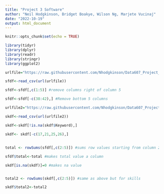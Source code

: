```yaml
---
title: "Project 3 Software"
author: "Neil Hodgkinson, Bridget Boakye, Wilson Ng, Marjete Vucinaj"
date: "2022-10-19"
output: html_document
---
```



```r
knitr::opts_chunk$set(echo = TRUE)

library(tidyr)
library(dplyr)
library(readr)
library(stringr)
library(ggplot2)

urlfile="https://raw.githubusercontent.com/Nhodgkinson/Data607_Project_3/main/Copy%20of%20Data%20Science%20Career%20Terms%20-%20ds%20software.csv"

sfdf<-read_csv(url(urlfile))

sfdf<-sfdf[,c(1:5)] #remove columns right of column 5

sfdf<-sfdf[-c(38:42),] #Remove bottom 5 columns

urlfile2="https://raw.githubusercontent.com/Nhodgkinson/Data607_Project_3/main/Copy%20of%20Data%20Science%20Career%20Terms%20-%20ds%20skills.csv"

skdf<-read_csv(url(urlfile2))

skdf<-skdf[!is.na(skdf$Keyword),] 

skdf<- skdf[-c(17,21,25,26),] 
```

##

```r
total <- rowSums(sfdf[,c(2:5)]) #sums row values starting from column 2. Gives us total number hits for each keyword by site

sfdf$total<-total #makes total value a column

skdf[is.na(skdf)]=0 #makes na value


total2 <- rowSums(skdf[,c(2:5)]) #same as above but for skills

skdf$total2<-total2
```

